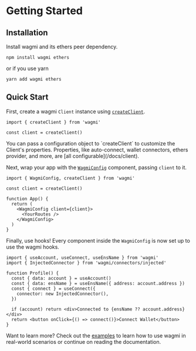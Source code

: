 
# Getting Started

## Installation

Install wagmi and its ethers peer dependency.

```plaintext
npm install wagmi ethers
```
or if you use yarn

```plaintext
yarn add wagmi ethers
```

## Quick Start

First, create a wagmi `Client` instance using [`createClient`](/docs/client).

```tsx {3}
import { createClient } from 'wagmi'

const client = createClient()
```

<Callout>
  You can pass a configuration object to `createClient` to customize the
  Client's properties. Properties, like auto-connect, wallet connectors, ethers
  provider, and more, are [all configurable](/docs/client).
</Callout>

Next, wrap your app with the [`WagmiConfig`](/docs/WagmiConfig) component, passing `client` to it.

```tsx {7-9}
import { WagmiConfig, createClient } from 'wagmi'

const client = createClient()

function App() {
  return (
    <WagmiConfig client={client}>
      <YourRoutes />
    </WagmiConfig>
  )
}
```

Finally, use hooks! Every component inside the `WagmiConfig` is now set up to use the wagmi hooks.

```tsx {5,6,7-9}
import { useAccount, useConnect, useEnsName } from 'wagmi'
import { InjectedConnector } from 'wagmi/connectors/injected'

function Profile() {
  const { data: account } = useAccount()
  const { data: ensName } = useEnsName({ address: account.address })
  const { connect } = useConnect({
    connector: new InjectedConnector(),
  })

  if (account) return <div>Connected to {ensName ?? account.address}</div>
  return <button onClick={() => connect()}>Connect Wallet</button>
}
```

Want to learn more? Check out the [examples](/examples/connect-wallet) to learn how to use wagmi in real-world scenarios or continue on reading the documentation.
